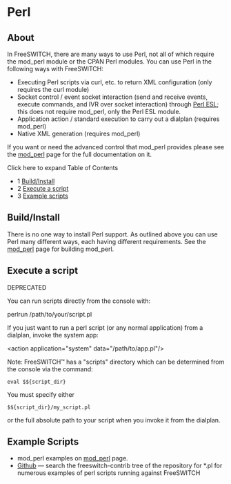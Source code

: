 
# Perl 

 

## About

In FreeSWITCH, there are many ways to use Perl, not all of which require the mod\_perl module or the CPAN Perl modules. You can use Perl in the following ways with FreeSWITCH:

* Executing Perl scripts via curl, etc. to return XML configuration (only requires the curl module)
* Socket control / event socket interaction (send and receive events, execute commands, and IVR over socket interaction) through [Perl ESL](./index.mdx#about); this does not require mod\_perl, only the Perl ESL module.
* Application action / standard execution to carry out a dialplan (requires mod\_perl)
* Native XML generation (requires mod\_perl)

If you want or need the advanced control that mod\_perl provides please see the [mod\_perl](../../Modules/mod_perl_1048930.mdx#about) page for the full documentation on it.

  
Click here to expand Table of Contents

* 1 [Build/Install](#buildinstall)
* 2 [Execute a script](#execute-a-script)
* 3 [Example scripts](#example-scripts)

  
## Build/Install

There is no one way to install Perl support. As outlined above you can use Perl many different ways, each having different requirements. See the [mod\_perl](../../Modules/mod_perl_1048930.mdx#about) page for building mod\_perl.

## Execute a script

DEPRECATED

You can run scripts directly from the console with:

perlrun /path/to/your/script.pl

If you just want to run a perl script (or any normal application) from a dialplan, invoke the system app:

\<action application="system" data="/path/to/app.pl"/>

Note: FreeSWITCH™ has a "scripts" directory which can be determined from the console via the command:

`eval $${script_dir}`

You must specify either 

`$${script_dir}/my_script.pl`

or the full absolute path to your script when you invoke it from the dialplan.  

## Example Scripts

* mod\_perl examples on [mod\_perl](../../Modules/mod_perl_1048930.mdx#about) page.
* [Github](https://github.com/freeswitch/freeswitch-contrib) — search the freeswitch-contrib tree of the repository for \*.pl for numerous examples of perl scripts running against FreeSWITCH
  
  

